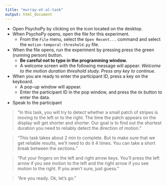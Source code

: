```yaml
---
title: "murray-et-al-task"
output: html_document
---
```


- Open PsychoPy by clicking on the icon located on the desktop.
- When PsychoPy opens, open the file for this experiment.
    - From the `File` menu, select the `Open Recent...` command and select the `motion-temporal-threshold.py` file.
- When the file opens, run the experiment by pressing press the green (running person) button.
    - **Be careful not to type in the programming window.**
    - A welcome screen with the following message will appear: *Welcome to the motion duration threshold study. Press any key to continue.*
- When you are ready to enter the participant ID, press a key on the keyboard.
    - A pop-up window will appear.
    - Enter the participant ID in the pop window, and press the `Ok` button to enter the data.
- Speak to the participant

>“In this task, you will try to detect whether a small patch of stripes is moving to the left or to the right. The time the patch appears on the display will get shorter and shorter. Our goal is to find out the shortest duration you need to reliably detect the direction of motion."

>"This task takes about 2 min to complete. But to make sure that we get reliable results, we'll need to do it 4 times. You can take a short break between the sections."

>"Put your fingers on the left and right arrow keys. You'll press the left arrow if you see motion to the left and the right arrow if you see motion to the right. If you aren't sure, just guess."

>"Are you ready. Ok, let's go."
